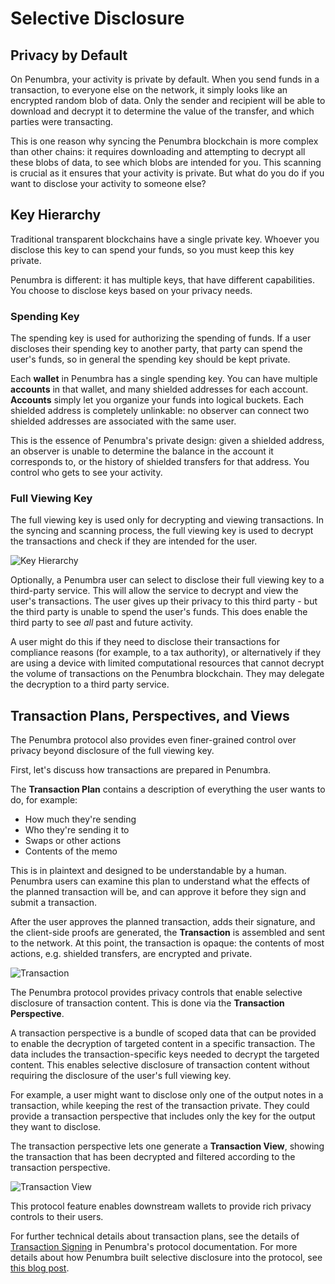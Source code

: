 # Selective Disclosure

## Privacy by Default

On Penumbra, your activity is private by default. When you send funds in a transaction, to everyone else on the network, it simply looks like an encrypted random blob of data. Only the sender and recipient will be able to download and decrypt it to determine the value of the transfer, and which parties were transacting.

This is one reason why syncing the Penumbra blockchain is more complex than other chains: it requires downloading and attempting to decrypt all these blobs of data, to see which blobs are intended for you. This scanning is crucial as it ensures that your activity is private. But what do you do if you want to disclose your activity to someone else?

## Key Hierarchy

Traditional transparent blockchains have a single private key. Whoever you disclose this key to can spend your funds, so you must keep this key private.

Penumbra is different: it has multiple keys, that have different capabilities. You choose to disclose keys based on your privacy needs.

### Spending Key

The spending key is used for authorizing the spending of funds. If a user discloses their spending key to another party, that party can spend the user's funds, so in general the spending key should be kept private.

Each **wallet** in Penumbra has a single spending key. You can have multiple **accounts** in that wallet, and many shielded addresses for each account. **Accounts** simply let you organize your funds into logical buckets. Each shielded address is completely unlinkable: no observer can connect two shielded addresses are associated with the same user.

This is the essence of Penumbra's private design: given a shielded address, an observer is unable to determine the balance in the account it corresponds to, or the history of shielded transfers for that address. You control who gets to see your activity.

### Full Viewing Key

The full viewing key is used only for decrypting and viewing transactions. In the syncing and scanning process, the full viewing key is used to decrypt the transactions and check if they are intended for the user.

![Key Hierarchy](/images/selective-disclosure-key-hierarchy.png)

Optionally, a Penumbra user can select to disclose their full viewing key to a third-party service. This will allow the service to decrypt and view the user's transactions. The user gives up their privacy to this third party - but the third party is unable to spend the user's funds. This does enable the third party to see *all* past and future activity.

A user might do this if they need to disclose their transactions for compliance reasons (for example, to a tax authority), or alternatively if they are using a device with limited computational resources that cannot decrypt the volume of transactions on the Penumbra blockchain. They may delegate the decryption to a third party service.

## Transaction Plans, Perspectives, and Views

The Penumbra protocol also provides even finer-grained control over privacy beyond disclosure of the full viewing key.

First, let's discuss how transactions are prepared in Penumbra.

The **Transaction Plan** contains a description of everything the user wants to do, for example:
- How much they're sending
- Who they're sending it to
- Swaps or other actions
- Contents of the memo

This is in plaintext and designed to be understandable by a human. Penumbra users can examine this plan to understand what the effects of the planned transaction will be, and can approve it before they sign and submit a transaction.

After the user approves the planned transaction, adds their signature, and the client-side proofs are generated, the **Transaction** is assembled and sent to the network. At this point, the transaction is opaque: the contents of most actions, e.g. shielded transfers, are encrypted and private.

![Transaction](/images/selective-disclosure-transaction1.png)

The Penumbra protocol provides privacy controls that enable selective disclosure of transaction content. This is done via the **Transaction Perspective**.

A transaction perspective is a bundle of scoped data that can be provided to enable the decryption of targeted content in a specific transaction. The data includes the transaction-specific keys needed to decrypt the targeted content. This enables selective disclosure of transaction content without requiring the disclosure of the user's full viewing key.

For example, a user might want to disclose only one of the output notes in a transaction, while keeping the rest of the transaction private. They could provide a transaction perspective that includes only the key for the output they want to disclose.

The transaction perspective lets one generate a **Transaction View**, showing the transaction that has been decrypted and filtered according to the transaction perspective.

![Transaction View](/images/selective-disclosure-transaction2.png)

This protocol feature enables downstream wallets to provide rich privacy controls to their users.

For further technical details about transaction plans, see the details of [Transaction Signing](https://protocol.penumbra.zone/main/transactions/signing.html) in Penumbra's protocol documentation. For more details about how Penumbra built selective disclosure into the protocol, see [this blog post](https://penumbra.zone/blog/how-to-see-in-the-dark).
